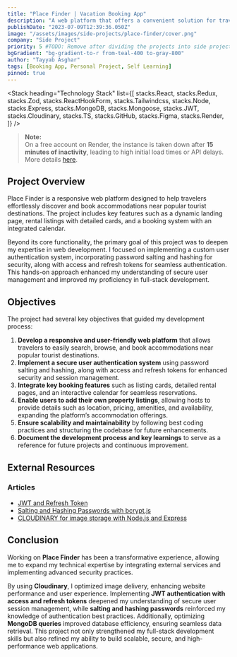 ```yaml
---
title: "Place Finder | Vacation Booking App"
description: "A web platform that offers a convenient solution for travelers seeking accommodations near popular tourist destinations. Users can easily discover and book suitable lodging options based on their preferences."
publishDate: "2023-07-09T12:39:36.050Z"
image: "/assets/images/side-projects/place-finder/cover.png"
company: "Side Project"
priority: 5 #TODO: Remove after dividing the projects into side projects.
bgGradient: "bg-gradient-to-r from-teal-400 to-gray-800"
author: "Tayyab Asghar"
tags: [Booking App, Personal Project, Self Learning]
pinned: true
---
```



<LiveButtons primary="https://place-finder.onrender.com" secondary="https://github.com/TayyabAsghar/Place-Finder" />

<LightBoxImage
  noBorder
  alt="Place Finder"
  gradient="bg-gradient-to-r from-teal-400 to-gray-800"
  src="/assets/images/side-projects/place-finder/cover.png"
/>

<Stack
  heading="Technology Stack"
  list={[
    stacks.React,
    stacks.Redux,
    stacks.Zod,
    stacks.ReactHookForm,
    stacks.Tailwindcss,
    stacks.Node,
    stacks.Express,
    stacks.MongoDB,
    stacks.Mongoose,
    stacks.JWT,
    stacks.Cloudinary,
    stacks.TS,
    stacks.GitHub,
    stacks.Figma,
    stacks.Render,
  ]}
/>


> **Note:**  
> On a free account on Render, the instance is taken down after **15 minutes of inactivity**, leading to high initial load 
times or API delays. More details [here](https://community.render.com/t/website-takes-ages-to-load/11242).

## Project Overview

Place Finder is a responsive web platform designed to help travelers effortlessly discover and book accommodations near 
popular tourist destinations. The project includes key features such as a dynamic landing page, rental listings with detailed 
cards, and a booking system with an integrated calendar.

Beyond its core functionality, the primary goal of this project was to deepen my expertise in web development. I focused on 
implementing a custom user authentication system, incorporating password salting and hashing for security, along with access 
and refresh tokens for seamless authentication. This hands-on approach enhanced my understanding of secure user management and 
improved my proficiency in full-stack development.

## Objectives

The project had several key objectives that guided my development process:

1. **Develop a responsive and user-friendly web platform** that allows travelers to easily search, browse, and book accommodations
 near popular tourist destinations.
2. **Implement a secure user authentication system** using password salting and hashing, along with access and refresh tokens 
for enhanced security and session management. 
3. **Integrate key booking features** such as listing cards, detailed rental pages, and an interactive calendar for seamless 
reservations.  
4. **Enable users to add their own property listings**, allowing hosts to provide details such as location, pricing, amenities, 
and availability, expanding the platform’s accommodation offerings.
5. **Ensure scalability and maintainability** by following best coding practices and structuring the codebase for 
future enhancements.
6. **Document the development process and key learnings** to serve as a reference for future projects and continuous 
improvement.


## External Resources

### Articles

- <a href="https://medium.com/swlh/authentication-using-jwt-and-refresh-token-part-1-aca5522c14c8" target="_blank">JWT and Refresh Token</a>
- <a href="https://medium.com/@arunchaitanya/salting-and-hashing-passwords-with-bcrypt-js-a-comprehensive-guide-f5e31de3c40c" target="_blank">Salting and Hashing Passwords with bcrypt.js</a>
- <a href="https://medium.com/@1nourahalmanea/using-cloudinary-for-image-storage-with-node-js-and-express-6db2df41fb7e" target="_blank">CLOUDINARY for image storage with Node.js and Express</a>

## Conclusion 

Working on **Place Finder** has been a transformative experience, allowing me to expand my technical expertise by integrating 
external services and implementing advanced security practices.

By using **Cloudinary**, I optimized image delivery, enhancing website performance and user experience. Implementing 
**JWT authentication with access and refresh tokens** deepened my understanding of secure user session management, while 
**salting and hashing passwords** reinforced my knowledge of authentication best practices. Additionally, optimizing 
**MongoDB queries** improved database efficiency, ensuring seamless data retrieval. This project not only strengthened my 
full-stack development skills but also refined my ability to build scalable, secure, and high-performance web applications.